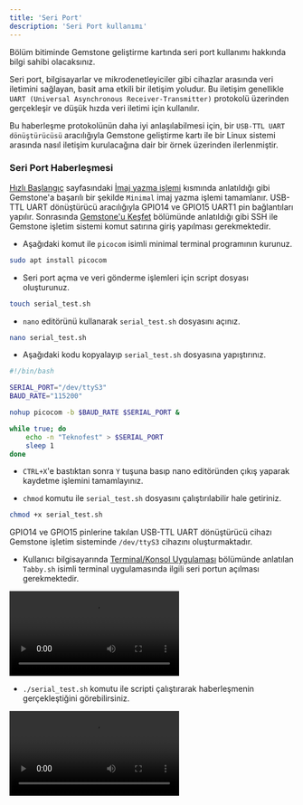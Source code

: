 ```yaml
---
title: 'Seri Port'
description: 'Seri Port kullanımı'
---
```


<Tip>
Bölüm bitiminde Gemstone geliştirme kartında seri port kullanımı hakkında bilgi sahibi olacaksınız.
</Tip>

Seri port, bilgisayarlar ve mikrodenetleyiciler gibi cihazlar arasında veri iletimini sağlayan, 
basit ama etkili bir iletişim yoludur. Bu iletişim genellikle `UART (Universal Asynchronous Receiver-Transmitter)` 
protokolü üzerinden gerçekleşir ve düşük hızda veri iletimi için kullanılır.

Bu haberleşme protokolünün daha iyi anlaşılabilmesi için, bir `USB-TTL UART dönüştürücüsü` aracılığıyla Gemstone geliştirme kartı ile 
bir Linux sistemi arasında nasıl iletişim kurulacağına dair bir örnek üzerinden ilerlenmiştir.

### Seri Port Haberleşmesi

[Hızlı Başlangıç](/tr/quickstart) sayfasındaki [İmaj yazma işlemi](/tr/quickstart#1-2-i̇maj-yazma-işlemi) kısmında anlatıldığı gibi 
Gemstone'a başarılı bir şekilde `Minimal` imaj yazma işlemi tamamlanır. USB-TTL UART dönüştürücü aracılığıyla GPIO14 ve GPIO15 UART1 
pin bağlantıları yapılır. Sonrasında [Gemstone'u Keşfet](/tr/quickstart#2-gemstone’u-keşfet) bölümünde anlatıldığı gibi SSH ile 
Gemstone işletim sistemi komut satırına giriş yapılması gerekmektedir.

* Aşağıdaki komut ile `picocom` isimli minimal terminal programının kurunuz.
```bash
sudo apt install picocom
```

* Seri port açma ve veri gönderme işlemleri için script dosyası oluşturunuz.
```bash
touch serial_test.sh
```

* `nano` editörünü kullanarak `serial_test.sh` dosyasını açınız.
```bash
nano serial_test.sh
```

* Aşağıdaki kodu kopyalayıp `serial_test.sh` dosyasına yapıştırınız.
```bash
#!/bin/bash

SERIAL_PORT="/dev/ttyS3"
BAUD_RATE="115200"

nohup picocom -b $BAUD_RATE $SERIAL_PORT &

while true; do
    echo -n "Teknofest" > $SERIAL_PORT
    sleep 1
done
```

* `CTRL+X`'e bastıktan sonra `Y` tuşuna basıp nano editöründen çıkış yaparak kaydetme işlemini tamamlayınız. 

* `chmod` komutu ile `serial_test.sh` dosyasını çalıştırılabilir hale getiriniz.
```bash
chmod +x serial_test.sh
```

<Note> GPIO14 ve GPIO15 pinlerine takılan USB-TTL UART dönüştürücü cihazı Gemstone işletim sisteminde 
`/dev/ttyS3` cihazını oluşturmaktadır.</Note>

* Kullanıcı bilgisayarında [Terminal/Konsol Uygulaması](/tr/quickstart#2-1-1-terminal%2Fkonsol-uygulaması) bölümünde
anlatılan `Tabby.sh` isimli terminal uygulamasında ilgili seri portun açılması gerekmektedir.

<Frame caption="Tabby.sh isimli terminalde seri portun açılması">
  <video controls className="w-full aspect-video" src="/videos/open-tabby-light.mp4"></video>
</Frame>

* `./serial_test.sh` komutu ile scripti çalıştırarak haberleşmenin gerçekleştiğini görebilirsiniz.

<Frame caption="Seri port haberleşmesi">
  <video controls className="w-full aspect-video" src="/videos/seri-test.mp4"></video>
</Frame>
